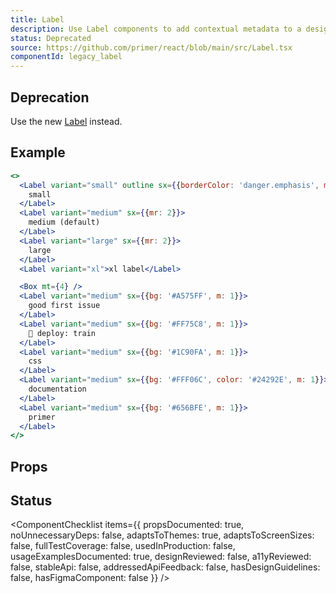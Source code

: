 ```yaml
---
title: Label
description: Use Label components to add contextual metadata to a design.
status: Deprecated
source: https://github.com/primer/react/blob/main/src/Label.tsx
componentId: legacy_label
---
```



## Deprecation

Use the new [Label](/Label) instead.

## Example

```jsx live
<>
  <Label variant="small" outline sx={{borderColor: 'danger.emphasis', mr: 2, color: 'danger.fg'}}>
    small
  </Label>
  <Label variant="medium" sx={{mr: 2}}>
    medium (default)
  </Label>
  <Label variant="large" sx={{mr: 2}}>
    large
  </Label>
  <Label variant="xl">xl label</Label>

  <Box mt={4} />
  <Label variant="medium" sx={{bg: '#A575FF', m: 1}}>
    good first issue
  </Label>
  <Label variant="medium" sx={{bg: '#FF75C8', m: 1}}>
    🚂 deploy: train
  </Label>
  <Label variant="medium" sx={{bg: '#1C90FA', m: 1}}>
    css
  </Label>
  <Label variant="medium" sx={{bg: '#FFF06C', color: '#24292E', m: 1}}>
    documentation
  </Label>
  <Label variant="medium" sx={{bg: '#656BFE', m: 1}}>
    primer
  </Label>
</>
```

## Props

<PropsTable>
  <PropsTableRow name="outline" type="boolean" defaultValue="false" description="Creates an outline style label" />
  <PropsTableRow name="variant" type="'small' | 'medium' | 'large' | 'xl'" defaultValue="'medium'" />
  <PropsTableRow name="dropshadow" type="boolean" defaultValue="false" description="Adds a dropshadow to the label" />
  <PropsTableSxRow />
</PropsTable>

## Status

<ComponentChecklist
  items={{
    propsDocumented: true,
    noUnnecessaryDeps: false,
    adaptsToThemes: true,
    adaptsToScreenSizes: false,
    fullTestCoverage: false,
    usedInProduction: false,
    usageExamplesDocumented: true,
    designReviewed: false,
    a11yReviewed: false,
    stableApi: false,
    addressedApiFeedback: false,
    hasDesignGuidelines: false,
    hasFigmaComponent: false
  }}
/>
